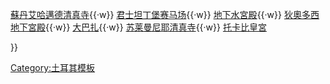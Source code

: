 {{Navbox
|name  = 伊斯坦堡地標
|title = [[伊斯坦堡]]地標
|list1 = <div><!--(reduces gap between wrapped lines)-->
{{nowrap begin}} [[聖索菲亞大教堂]]{{·w}} [[蘇丹艾哈邁德清真寺]]{{·w}}  [[君士坦丁堡赛马场]]{{·w}} [[地下水宮殿]]{{·w}} [[狄奧多西地下宮殿]]{{·w}} [[大巴扎 (伊斯坦布尔)|大巴扎]]{{·w}} [[苏莱曼尼耶清真寺]]{{·w}} [[托卡比皇宮]] {{nowrap end}}
</div>
}}
<noinclude>
[[Category:土耳其模板]]
</noinclude>